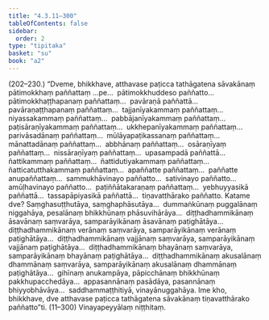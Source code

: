 ```yaml
---
title: "4.3.11–300"
tableOfContents: false
sidebar:
  order: 2
type: "tipitaka"
basket: "su"
book: "a2"
---
```



<DynamicBreadcrumb />

<Paragraph type="center" book="a2">
(202–230.)
</Paragraph>

<Paragraph number="290" book="a2">
“Dveme, bhikkhave, atthavase paṭicca tathāgatena sāvakānaṃ pātimokkhaṃ paññattaṃ …pe…  pātimokkhuddeso paññatto…  pātimokkhaṭṭhapanaṃ paññattaṃ…  pavāraṇā paññattā…  pavāraṇaṭṭhapanaṃ paññattaṃ…  tajjanīyakammaṃ paññattaṃ…  niyassakammaṃ paññattaṃ…  pabbājanīyakammaṃ paññattaṃ…  paṭisāraṇīyakammaṃ paññattaṃ…  ukkhepanīyakammaṃ paññattaṃ…  parivāsadānaṃ paññattaṃ…  mūlāyapaṭikassanaṃ paññattaṃ…  mānattadānaṃ paññattaṃ…  abbhānaṃ paññattaṃ…  osāraṇīyaṃ paññattaṃ…  nissāraṇīyaṃ paññattaṃ…  upasampadā paññattā…  ñattikammaṃ paññattaṃ…  ñattidutiyakammaṃ paññattaṃ…  ñatticatutthakammaṃ paññattaṃ…  apaññatte paññattaṃ…  paññatte anupaññattaṃ…  sammukhāvinayo paññatto…  sativinayo paññatto…  amūḷhavinayo paññatto…  paṭiññātakaraṇaṃ paññattaṃ…  yebhuyyasikā paññattā…  tassapāpiyasikā paññattā…  tiṇavatthārako paññatto. Katame dve? Saṃghasuṭṭhutāya, saṃghaphāsutāya…  dummaṅkūnaṃ puggalānaṃ niggahāya, pesalānaṃ bhikkhūnaṃ phāsuvihārāya…  diṭṭhadhammikānaṃ āsavānaṃ saṃvarāya, samparāyikānaṃ āsavānaṃ paṭighātāya…  diṭṭhadhammikānaṃ verānaṃ saṃvarāya, samparāyikānaṃ verānaṃ paṭighātāya…  diṭṭhadhammikānaṃ vajjānaṃ saṃvarāya, samparāyikānaṃ vajjānaṃ paṭighātāya…  diṭṭhadhammikānaṃ bhayānaṃ saṃvarāya, samparāyikānaṃ bhayānaṃ paṭighātāya…  diṭṭhadhammikānaṃ akusalānaṃ dhammānaṃ saṃvarāya, samparāyikānaṃ akusalānaṃ dhammānaṃ paṭighātāya…  gihīnaṃ anukampāya, pāpicchānaṃ bhikkhūnaṃ pakkhupacchedāya…  appasannānaṃ pasādāya, pasannānaṃ bhiyyobhāvāya…  saddhammaṭṭhitiyā, vinayānuggahāya. Ime kho, bhikkhave, dve atthavase paṭicca tathāgatena sāvakānaṃ tiṇavatthārako paññatto”ti. (11–300)

</Paragraph>

<Paragraph number="291" type="center" book="a2">
Vinayapeyyālaṃ niṭṭhitaṃ.
</Paragraph>